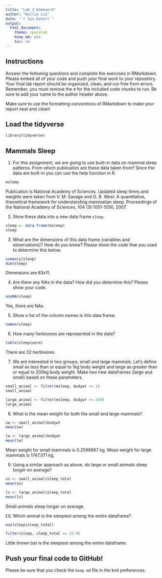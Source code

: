 ```yaml
---
title: "Lab 3 Homework"
author: "Kellie Liu"
date: "`r Sys.Date()`"
output:
  html_document:
    theme: spacelab
    keep_md: yes
    toc: no
---
```


## Instructions
Answer the following questions and complete the exercises in RMarkdown. Please embed all of your code and push your final work to your repository. Your final lab report should be organized, clean, and run free from errors. Remember, you must remove the `#` for the included code chunks to run. Be sure to add your name to the author header above.  

Make sure to use the formatting conventions of RMarkdown to make your report neat and clean!  

## Load the tidyverse
```r
library(tidyverse)
```

## Mammals Sleep
1. For this assignment, we are going to use built-in data on mammal sleep patterns. From which publication are these data taken from? Since the data are built-in you can use the help function in R.
```r
msleep
```
Publication is National Academy of Sciences.
Updated sleep times and weights were taken from V. M. Savage and G. B. West. A quantitative, theoretical framework for understanding mammalian sleep. Proceedings of the National Academy of Sciences, 104 (3):1051-1056, 2007.

2. Store these data into a new data frame `sleep`.
```r
sleep <- data.frame(msleep)
sleep
```

3. What are the dimensions of this data frame (variables and observations)? How do you know? Please show the *code* that you used to determine this below.  
```r
summary(sleep)
dim(sleep)
```
Dimensions are 83x11.

4. Are there any NAs in the data? How did you determine this? Please show your code.  
```r
anyNA(sleep)
```
Yes, there are NAs.

5. Show a list of the column names is this data frame.
```r
names(sleep)
```

6. How many herbivores are represented in the data?  
```r
table(sleep$vore)
```
There are 32 herbivores.

7. We are interested in two groups; small and large mammals. Let's define small as less than or equal to 1kg body weight and large as greater than or equal to 200kg body weight. Make two new dataframes (large and small) based on these parameters.
```r
small_animal <- filter(msleep, bodywt <= 1)
small_animal
```
```r
large_animal <- filter(msleep, bodywt >= 200)
large_animal
```

8. What is the mean weight for both the small and large mammals?
```r
sw <- small_animal$bodywt
mean(sw)
```
```r
lw <- large_animal$bodywt
mean(lw)
```
Mean weight for small mammals is 0.2596667 kg.
Mean weight for large mammals is 1747.071 kg.

9. Using a similar approach as above, do large or small animals sleep longer on average?  
```r
ss <- small_animal$sleep_total
mean(ss)
```
```r
ls <- large_animal$sleep_total
mean(ls)
```
Small animals sleep longer on average.

10. Which animal is the sleepiest among the entire dataframe?
```r
max(sleep$sleep_total)
```

```r
filter(sleep, sleep_total == 19.9)
```
Little brown bat is the sleepiest among the entire dataframe.

## Push your final code to GitHub!
Please be sure that you check the `keep md` file in the knit preferences.   